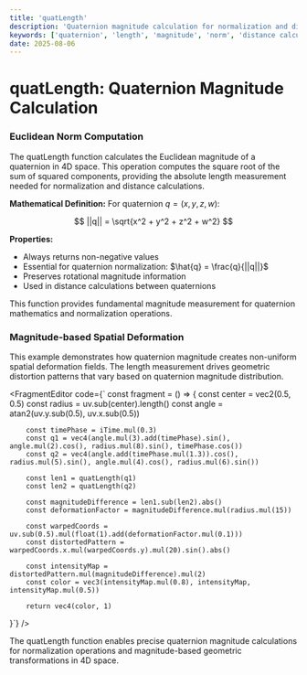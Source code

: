 ```yaml
---
title: 'quatLength'
description: 'Quaternion magnitude calculation for normalization and distance measurements'
keywords: ['quaternion', 'length', 'magnitude', 'norm', 'distance calculation']
date: 2025-08-06
---
```



# quatLength: Quaternion Magnitude Calculation

### Euclidean Norm Computation

The quatLength function calculates the Euclidean magnitude of a quaternion in 4D space. This operation computes the square root of the sum of squared components, providing the absolute length measurement needed for normalization and distance calculations.

**Mathematical Definition:**
For quaternion $q = (x, y, z, w)$:

$$
||q|| = \sqrt{x^2 + y^2 + z^2 + w^2}
$$

**Properties:**

- Always returns non-negative values
- Essential for quaternion normalization: $\hat{q} = \frac{q}{||q||}$
- Preserves rotational magnitude information
- Used in distance calculations between quaternions

This function provides fundamental magnitude measurement for quaternion mathematics and normalization operations.

### Magnitude-based Spatial Deformation

This example demonstrates how quaternion magnitude creates non-uniform spatial deformation fields. The length measurement drives geometric distortion patterns that vary based on quaternion magnitude distribution.

<FragmentEditor
        code={`
const fragment = () => {
        const center = vec2(0.5, 0.5)
        const radius = uv.sub(center).length()
        const angle = atan2(uv.y.sub(0.5), uv.x.sub(0.5))

        const timePhase = iTime.mul(0.3)
        const q1 = vec4(angle.mul(3).add(timePhase).sin(), angle.mul(2).cos(), radius.mul(8).sin(), timePhase.cos())
        const q2 = vec4(angle.add(timePhase.mul(1.3)).cos(), radius.mul(5).sin(), angle.mul(4).cos(), radius.mul(6).sin())

        const len1 = quatLength(q1)
        const len2 = quatLength(q2)

        const magnitudeDifference = len1.sub(len2).abs()
        const deformationFactor = magnitudeDifference.mul(radius.mul(15))

        const warpedCoords = uv.sub(0.5).mul(float(1).add(deformationFactor.mul(0.1)))
        const distortedPattern = warpedCoords.x.mul(warpedCoords.y).mul(20).sin().abs()

        const intensityMap = distortedPattern.mul(magnitudeDifference).mul(2)
        const color = vec3(intensityMap.mul(0.8), intensityMap, intensityMap.mul(0.5))

        return vec4(color, 1)

}`}
/>

The quatLength function enables precise quaternion magnitude calculations for normalization operations and magnitude-based geometric transformations in 4D space.
